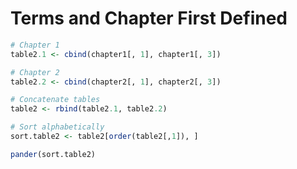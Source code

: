 # Terms and Chapter First Defined

```r
# Chapter 1
table2.1 <- cbind(chapter1[, 1], chapter1[, 3])

# Chapter 2
table2.2 <- cbind(chapter2[, 1], chapter2[, 3])

# Concatenate tables
table2 <- rbind(table2.1, table2.2)

# Sort alphabetically
sort.table2 <- table2[order(table2[,1]), ]

pander(sort.table2)
```

